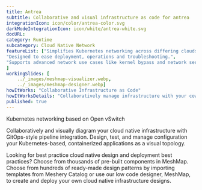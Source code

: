 ```yaml
---
title: Antrea  
subtitle: Collaborative and visual infrastructure as code for antrea
integrationIcon: icon/color/antrea-color.svg
darkModeIntegrationIcon: icon/white/antrea-white.svg
docURL: 
category: Runtime
subcategory: Cloud Native Network
featureList: ["Simplifies Kubernetes networking across differing clouds and operating systems.",
"Designed to ease deployment, operations and troubleshooting.",
"Supports advanced network use cases like kernel bypass and network service mesh."
]
workingSlides: [
    ../_images/meshmap-visualizer.webp,
    ../_images/meshmap-designer.webp]
howItWorks: "Collaborative Infrastructure as Code"
howItWorksDetails: "Collaboratively manage infrastructure with your coworkers synchronously sharing the same designs."
published: true
---
```

<p>
    Kubernetes networking based on Open vSwitch
</p>
<p>
    Collaboratively and visually diagram your cloud native infrastructure with GitOps-style pipeline integration. Design, test, and manage configuration your Kubernetes-based, containerized applications as a visual topology.
</p>
<p>
    Looking for best practice cloud native design and deployment best practices? Choose from thousands of pre-built components in MeshMap. Choose from hundreds of ready-made design patterns by importing templates from Meshery Catalog or use our low code designer, MeshMap, to create and deploy your own cloud native infrastructure designs.
</p>